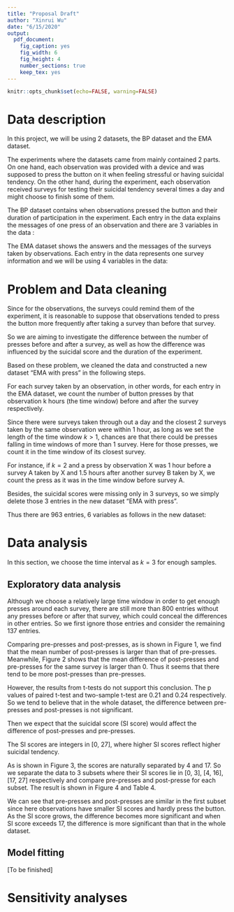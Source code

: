 ```yaml
---
title: "Proposal Draft"
author: "Xinrui Wu"
date: "6/15/2020"
output: 
  pdf_document:
    fig_caption: yes
    fig_width: 6 
    fig_height: 4
    number_sections: true
    keep_tex: yes
---
```

```r
knitr::opts_chunk$set(echo=FALSE, warning=FALSE)
```

\renewcommand{\arraystretch}{1.5}

# Data description

In this project, we will be using 2 datasets, the BP dataset and the EMA dataset.

The experiments where the datasets came from mainly contained 2 parts. On one hand, each observation was provided with a device and was supposed to press the button on it when feeling stressful or having suicidal tendency.  On the other hand, during the experiment, each observation received surveys for testing their suicidal tendency several times a day and might choose to finish some of them.

The BP dataset contains when observations pressed the button and their duration of participation in the experiment.  Each entry in the data explains the messages of one press of an observation and there are 3 variables in the data :

\begin{table}[h]
\centering
\begin{tabular}{c|c}
\hline
Variable name & Description                                      \\ \hline \hline
ID            & The identification number of the observation     \\ \hline
timestamp     & The date and time of the press                   \\ \hline
run.time      & The participant duration of the observation until this press \\ \hline
\end{tabular}
\caption{Variables in the BP data}
\label{table1}
\end{table}


The EMA dataset shows the answers and the messages of the surveys taken by observations. Each entry in the data represents one survey information and we will be using 4 variables in the data:

\begin{table}[h]
\centering
\begin{tabular}{c|c}
\hline
Variable name & Description                                      \\ \hline \hline
ID            & The identification number of the observation      \\ \hline
timestamp     & The date and time when the survey was taken       \\ \hline
run.time      & The participant duration of the observation until this survey \\ \hline
sitb si sum   & The score of suicidal risk measured by the  survey \\ \hline
\end{tabular}
\caption{Variables in the EMA data}
\label{table2}
\end{table}

\newpage
# Problem and Data cleaning

Since for the observations, the surveys could remind them of the experiment, it is reasonable to suppose that observations tended to press the button more frequently   after taking a survey than before that survey.

So we are aiming to investigate the difference between the number of presses before and after a survey, as well as how the difference was influenced by the suicidal score and the duration of the experiment.

Based on these problem, we cleaned the data and constructed a new dataset “EMA with press” in the following steps.

For each survey taken by an observation, in other words, for each entry in the EMA dataset, we count the number of button presses by that observation k hours (the time window) before and after the survey respectively.

Since there were surveys taken through out a day and the closest 2 surveys taken by the same observation were within 1 hour, as long as we set the length of the time window $k>1$, chances are that there could be presses falling in time windows of more than 1 survey. Here for those presses, we count it in the time window of its  closest survey. 

For instance, if $k = 2$ and a press by observation X was 1 hour before a survey A taken by X and 1.5 hours after another survey B taken by X, we count the press as it was in the time window before survey A.

Besides, the suicidal scores were missing only in 3 surveys, so we simply delete those 3 entries in the new dataset “EMA with press”.

Thus there are 963 entries, 6 variables as follows in the new dataset:


\begin{table}[h]
\centering
\begin{tabular}{c|c}
\hline
Variable name & Description                                      \\ \hline \hline
ID            & The identification number of the observation      \\ \hline
timestamp     & The date and time when the survey was taken       \\ \hline
run.time      & The participant duration of the observation until this survey \\ \hline
sitb si sum   & The score of suicidal risk measured by the  survey \\ \hline
pre-press     & The number of of button presses k hours before the survey \\ \hline
post-press    & The number of of button presses k hours after the survey  \\ \hline
\end{tabular}
\caption{Variables in the "EMA with press" data}
\label{table3}
\end{table}


\newpage
# Data analysis
In this section, we choose the time interval as $k = 3$ for enough samples.

## Exploratory data analysis
Although we choose a relatively large time window in order to get enough presses around each survey, there are still more than 800 entries without any presses before or after that survey, which could conceal the differences in other entries. So we first ignore those entries and consider the remaining 137 entries.

Comparing pre-presses and post-presses, as is shown in Figure 1, we find that the mean number of post-presses is larger than that of pre-presses. Meanwhile, Figure 2 shows that the mean difference of post-presses and pre-presses for the same survey is larger than 0. Thus it seems that there tend to be more post-presses than pre-presses.

\begin{figure}[h]
\label{fig:1}
\centering
\includegraphics[width=4.5in]{./figure/box_3.png}
\caption{Pre-presses and Post-presses}
\end{figure}

\begin{figure}[h]
\label{fig:2}
\centering
\includegraphics[width=4.5in]{./figure/box_diff_3.png}
\caption{Difference of Post-presses and Pre-presses}
\end{figure}


However, the results from t-tests do not support this conclusion. The p values of paired t-test and two-sample t-test are 0.21 and 0.24 respectively. So we tend to believe that in the whole dataset, the difference between pre-presses and post-presses is not significant.

Then we expect that the suicidal score (SI score) would affect the difference of post-presses and pre-presses. 

The SI scores are integers in [0, 27], where higher SI scores reflect higher suicidal tendency.


\begin{figure}[h]
\label{fig:3}
\centering
\includegraphics[width=6in, height=4in]{./figure/hist.png}
\caption{Distribution of the SI score}
\end{figure}

As is shown in Figure 3,  the scores are naturally separated by 4 and 17. So we separate the data to 3 subsets where their SI scores lie in  [0, 3], [4, 16], [17, 27] respectively and compare pre-presses and post-presse for each subset. The result is shown in Figure 4 and Table 4.


\begin{figure}[h]
\label{fig:4}
\centering
\includegraphics[width=7in, height=4in]{./figure/box_si_3.png}
\caption{Post-presses and Pre-presses in subsets by SI score}
\end{figure}


\begin{table}[h]
\centering
\begin{tabular}{|c|c|c|c|c|c|}
\hline
SI score     & Entries & Mean pre-presses & Mean post-presses & p value (paired) & p value (2 sample) \\ \hline \hline
{[}0, 3{]}   & 21      & 0.62             & 0.52              & 0.70             & 0.61               \\ \hline
{[}4, 16{]}  & 86      & 0.88             & 1.08              & 0.47             & 0.43               \\ \hline
{[}17, 27{]} & 30      & 0.83             & 1.47              & 0.15             & 0.10                \\ \hline
\end{tabular}
\caption{Compare presses in subsets by SI score}
\label{table4}
\end{table}

We can see that pre-presses and post-presses are similar in the first subset since here observations have smaller SI scores and hardly press the button. As the SI score grows, the difference becomes more significant and when SI score exceeds 17, the difference is more significant than that in the whole dataset.



\clearpage
## Model fitting
[To be finished]


# Sensitivity analyses

